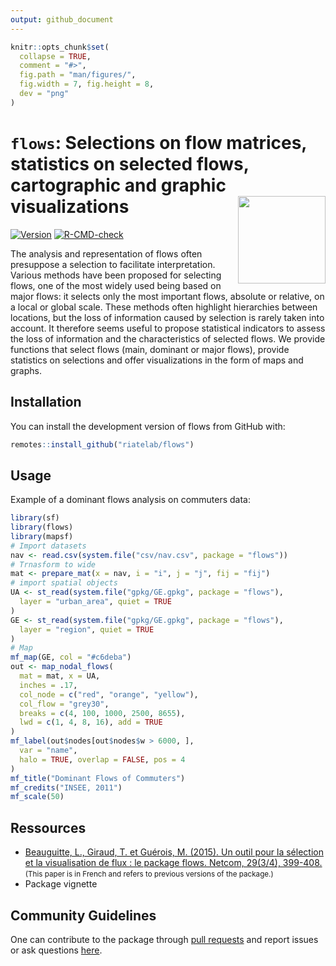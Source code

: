 ```yaml
---
output: github_document
---
```


```r
knitr::opts_chunk$set(
  collapse = TRUE,
  comment = "#>",
  fig.path = "man/figures/",
  fig.width = 7, fig.height = 8,
  dev = "png"
)
```



# `flows`: Selections on flow matrices, statistics on selected flows, cartographic and graphic visualizations <img src="man/figures/logo.png" align="right" width="140"/>

<!-- badges: start -->
[![Version](http://www.r-pkg.org/badges/version/flows)](https://cran.r-project.org/package=flows/)
[![R-CMD-check](https://github.com/riatelab/flows/actions/workflows/R-CMD-check.yaml/badge.svg)](https://github.com/riatelab/flows/actions/workflows/R-CMD-check.yaml)
<!-- badges: end -->

The analysis and representation of flows often presuppose a selection
to facilitate interpretation. Various methods have been proposed for selecting
flows, one of the most widely used being based on major flows: it selects only
the most important flows, absolute or relative, on a local or global scale.
These methods often highlight hierarchies between locations, but the loss of
information caused by selection is rarely taken into account. It therefore
seems useful to propose statistical indicators to assess the loss of information
and the characteristics of selected flows. We provide functions that select
flows (main, dominant or major flows), provide statistics on selections and
offer visualizations in the form of maps and graphs.

## Installation

You can install the development version of flows from GitHub with:

```r
remotes::install_github("riatelab/flows")
```

## Usage

Example of a dominant flows analysis on commuters data:

```r
library(sf)
library(flows)
library(mapsf)
# Import datasets
nav <- read.csv(system.file("csv/nav.csv", package = "flows"))
# Trnasform to wide
mat <- prepare_mat(x = nav, i = "i", j = "j", fij = "fij")
# import spatial objects
UA <- st_read(system.file("gpkg/GE.gpkg", package = "flows"),
  layer = "urban_area", quiet = TRUE
)
GE <- st_read(system.file("gpkg/GE.gpkg", package = "flows"),
  layer = "region", quiet = TRUE
)
# Map
mf_map(GE, col = "#c6deba")
out <- map_nodal_flows(
  mat = mat, x = UA,
  inches = .17,
  col_node = c("red", "orange", "yellow"),
  col_flow = "grey30",
  breaks = c(4, 100, 1000, 2500, 8655),
  lwd = c(1, 4, 8, 16), add = TRUE
)
mf_label(out$nodes[out$nodes$w > 6000, ],
  var = "name",
  halo = TRUE, overlap = FALSE, pos = 4
)
mf_title("Dominant Flows of Commuters")
mf_credits("INSEE, 2011")
mf_scale(50)
```

## Ressources

* [Beauguitte, L., Giraud, T. et Guérois, M. (2015). Un outil pour la sélection et la visualisation de flux : le package flows. Netcom, 29(3/4), 399-408.](https://journals.openedition.org/netcom/2134) <small>(This paper is in French and refers to previous versions of the package.)</small>
* Package vignette 

## Community Guidelines

One can contribute to the package through [pull
requests](https://github.com/riatelab/flows/pulls) and report issues or
ask questions [here](https://github.com/riatelab/flows/issues).  

